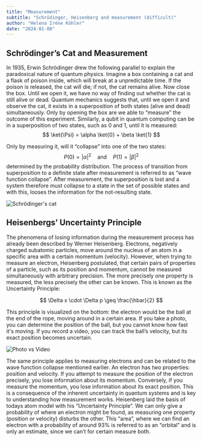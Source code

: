 ```yaml
---
title: "Measurement"
subtitle: "Schrödinger, Heisenberg and measurement (difficult)"
author: "Helena Iréne Köhler"
date: "2024-01-08"
---
```


## Schrödinger’s Cat and Measurement

In 1935, Erwin Schrödinger drew the following parallel to explain the paradoxical nature of quantum physics. Imagine a box containing a cat and a flask of poison inside, which will break at a unpredictable time. If the poison is released, the cat will die; if not, the cat remains alive. Now close the box. Until we open it, we have no way of finding out whether the cat is still alive or dead. Quantum mechanics suggests that, until we open it and observe the cat, it exists in a superposition of both states (alive and dead) simultaneously. Only by opening the box are we able to “measure” the outcome of this experiment.  Similarly, a qubit in quantum computing can be in a superposition of two states, such as 0 and 1, until it is measured:
$$ \ket{\Psi} = \alpha \ket{0} + \beta \ket{1} $$

Only by measuring it, will it “collapse” into one of the two states: $$ P(0) = |\alpha|^2 \quad \text{and} \quad P(1) = |\beta|^2 $$
determined by the probability distribution. The process of transition from superposition to a definite state after measurement is referred to as “wave function collapse”. 
After measurement, the superposition is lost and a system therefore must collapse to a state in the set of possible states and with this, looses the information for the not-resulting state.

![Schrödinger's cat](/posts/assets/entries/measurement/measurement_cat.png)


## Heisenbergs’ Uncertainty Principle

The phenomena of losing information during the measurement process has already been described by Werner Heisenberg. Electrons, negatively charged subatomic particles, move around the nucleus of an atom in a specific area with a certain momentum (velocity). However, when trying to measure an electron, Heisenberg postulated, that certain pairs of properties of a particle, such as its position and momentum, cannot be measured simultaneously with arbitrary precision. The more precisely one property is measured, the less precisely the other can be known. This is known as the Uncertainty Principle:

$$ \Delta x \cdot \Delta p \geq \frac{\hbar}{2} $$

This principle is visualized on the bottom: the electron would be the ball at the end of the rope, moving around in a certain area. If you take a photo, you can determine the position of the ball, but you cannot know how fast it's moving. If you record a video, you can track the ball’s velocity, but its exact position becomes uncertain. 

![Photo vs Video](/posts/assets/entries/measurement/cam_analogy.png)

The same principle applies to measuring electrons and can be related to the wave function collapse mentioned earlier. An electron has two properties: position and velocity. If you attempt to measure the position of the electron precisely, you lose information about its momentum. Conversely, if you measure the momentum, you lose information about its exact position. 
This is a consequence of the inherent uncertainty in quantum systems and is key to understanding how measurement works. Heisenberg laid the basis of todays atom model with his “Uncertainty Principle”. We can only give a probability of where an electron might be found, as measuring one property (position or velocity) disturbs the other. This “area”, where we can find an  electron with a probability of around 93% is referred to as an “orbital” and is only an estimate, since we can’t for certain measure both.